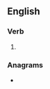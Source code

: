 ==English==

===Verb===
{{head|en|verb form}}

# {{present participle of|conversate|lang=en|nocat=1}}

===Anagrams===
* {{anagrams|en|a=aceginnorstv|conservating}}